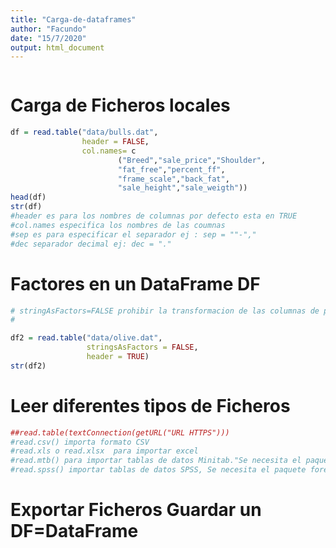```yaml
---
title: "Carga-de-dataframes"
author: "Facundo"
date: "15/7/2020"
output: html_document
---
```

```r

```

# Carga de Ficheros locales

```r
df = read.table("data/bulls.dat",
                header = FALSE,
                col.names= c
                        ("Breed","sale_price","Shoulder",
                        "fat_free","percent_ff",
                        "frame_scale","back_fat",
                        "sale_height","sale_weigth"))
head(df)
str(df)
#header es para los nombres de columnas por defecto esta en TRUE
#col.names especifica los nombres de las coumnas
#sep es para especificar el separador ej : sep = ""-"," 
#dec separador decimal ej: dec = "."

```

# Factores en un DataFrame DF
```r
# stringAsFactors=FALSE prohibir la transformacion de las columnas de palabras.
#

df2 = read.table("data/olive.dat",
                 stringsAsFactors = FALSE,
                 header = TRUE)
str(df2)
```
# Leer diferentes tipos de Ficheros

```r
##read.table(textConnection(getURL("URL HTTPS")))
#read.csv() importa formato CSV
#read.xls o read.xlsx  para importar excel
#read.mtb() para importar tablas de datos Minitab."Se necesita el paquete foreign"
#read.spss() importar tablas de datos SPSS, Se necesita el paquete foreign
```
# Exportar Ficheros Guardar un DF=DataFrame
<!--write.table(df, file=''): para exportar un data frame a un fichero
EJ:
write.table(students, file="StudentData", dec=".")
students2 = read.table("studentsData", header = TRUE)
str(students2)

-->



